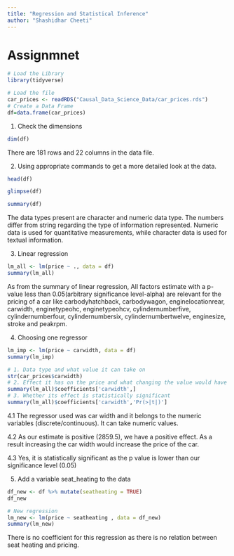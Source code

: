 ```yaml
---
title: "Regression and Statistical Inference"
author: "Shashidhar Cheeti"
---
```


# Assignmnet

```r
# Load the Library
library(tidyverse)
```

```r
# Load the file
car_prices <- readRDS("Causal_Data_Science_Data/car_prices.rds")
# Create a Data Frame
df=data.frame(car_prices)
```

1. Check the dimensions
```r
dim(df)
```
There are 181 rows and 22 columns in the data file.

2. Using appropriate commands to get a more detailed look at the data.
```r
head(df)
```

```r
glimpse(df)
```

```r
summary(df)
```
The data types present are character and numeric data type. The numbers differ from string regarding the type of information represented. Numeric data is used for quantitative measurements, while character data is used for textual information.


3. Linear regression
```r
lm_all <- lm(price ~ ., data = df)
summary(lm_all)
```
As from the summary of linear regression, All factors estimate with a p-value less than 0.05(arbitrary significance level-alpha) are relevant for the pricing of a car like carbodyhatchback, carbodywagon, enginelocationrear, carwidth, enginetypeohc, enginetypeohcv, cylindernumberfive, cylindernumberfour, cylindernumbersix, cylindernumbertwelve, enginesize, stroke and peakrpm.

4. Choosing one regressor
```r
lm_imp <- lm(price ~ carwidth, data = df)
summary(lm_imp)
```

```r
# 1. Data type and what value it can take on
str(car_prices$carwidth)
# 2. Effect it has on the price and what changing the value would have as a result
summary(lm_all)$coefficients['carwidth',]
# 3. Whether its effect is statistically significant
summary(lm_all)$coefficients['carwidth','Pr(>|t|)']
```

4.1 The regressor used was car width and it belongs to the numeric variables (discrete/continuous). It can take numeric values.

4.2 As our estimate is positive (2859.5), we have a positive effect. As a result increasing the car width would increase the price of the car.

4.3 Yes, it is statistically significant as the p value is lower than our significance level (0.05)

5. Add a variable seat_heating to the data
```r
df_new <- df %>% mutate(seatheating = TRUE)
df_new
```

```r
# New regression
lm_new <- lm(price ~ seatheating , data = df_new)
summary(lm_new)
```
There is no coefficient for this regression as there is no relation between seat heating and pricing.













